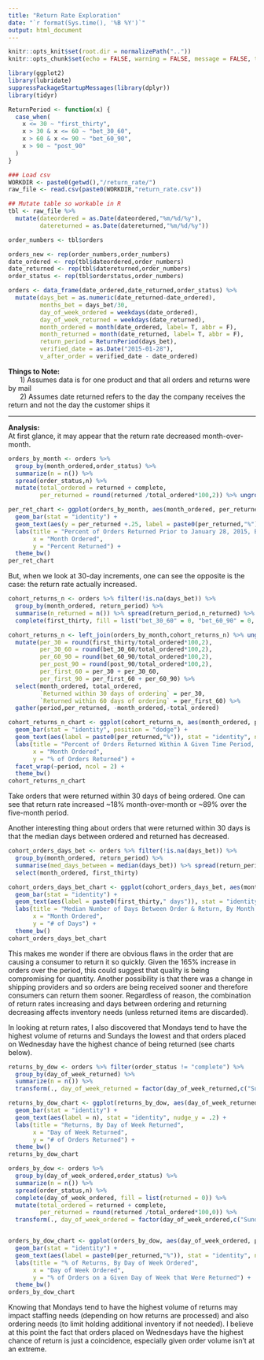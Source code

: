 ```yaml
---
title: "Return Rate Exploration"
date: "`r format(Sys.time(), '%B %Y')`"
output: html_document
---
```


```r
knitr::opts_knit$set(root.dir = normalizePath(".."))
knitr::opts_chunk$set(echo = FALSE, warning = FALSE, message = FALSE, tidy = TRUE, results = 'asis', fig.width = 12, fig.height = 8)
```

```r
library(ggplot2)
library(lubridate)
suppressPackageStartupMessages(library(dplyr))
library(tidyr)

ReturnPeriod <- function(x) {
  case_when(
    x <= 30 ~ "first_thirty",
    x > 30 & x <= 60 ~ "bet_30_60",
    x > 60 & x <= 90 ~ "bet_60_90",
    x > 90 ~ "post_90"
  )
}

```

```r
### Load csv
WORKDIR <- paste0(getwd(),"/return_rate/")
raw_file <- read.csv(paste0(WORKDIR,"return_rate.csv"))

## Mutate table so workable in R
tbl <- raw_file %>% 
  mutate(dateordered = as.Date(dateordered,"%m/%d/%y"),
         datereturned = as.Date(datereturned,"%m/%d/%y"))

order_numbers <- tbl$orders

orders_new <- rep(order_numbers,order_numbers)
date_ordered <- rep(tbl$dateordered,order_numbers)
date_returned <- rep(tbl$datereturned,order_numbers)
order_status <- rep(tbl$orderstatus,order_numbers)

orders <- data_frame(date_ordered,date_returned,order_status) %>% 
  mutate(days_bet = as.numeric(date_returned-date_ordered),
         months_bet = days_bet/30,
         day_of_week_ordered = weekdays(date_ordered),
         day_of_week_returned = weekdays(date_returned),
         month_ordered = month(date_ordered, label= T, abbr = F),
         month_returned = month(date_returned, label= T, abbr = F),
         return_period = ReturnPeriod(days_bet),
         verified_date = as.Date("2015-01-28"),
         v_after_order = verified_date - date_ordered)

```
  

**Things to Note:**  
&nbsp;&nbsp;&nbsp;&nbsp;&nbsp; 1) Assumes data is for one product and that all orders and returns were by mail  
&nbsp;&nbsp;&nbsp;&nbsp;&nbsp; 2) Assumes date returned refers to the day the company receives the return and not the day the customer ships it 

***

**Analysis:**   
At first glance, it may appear that the return rate decreased month-over-month.


```r
orders_by_month <- orders %>% 
  group_by(month_ordered,order_status) %>% 
  summarize(n = n()) %>% 
  spread(order_status,n) %>%
  mutate(total_ordered = returned + complete,
         per_returned = round(returned /total_ordered*100,2)) %>% ungroup()

per_ret_chart <- ggplot(orders_by_month, aes(month_ordered, per_returned)) +
  geom_bar(stat = "identity") + 
  geom_text(aes(y = per_returned +.25, label = paste0(per_returned,"%")), stat = "identity") +
  labs(title = "Percent of Orders Returned Prior to January 28, 2015, By Month Ordered",
       x = "Month Ordered",
       y = "Percent Returned") +
  theme_bw()
per_ret_chart
```

But, when we look at 30-day increments, one can see the opposite is the case: the return rate actually increased.

```r
cohort_returns_n <- orders %>% filter(!is.na(days_bet)) %>%
  group_by(month_ordered, return_period) %>%
  summarise(n_returned = n()) %>% spread(return_period,n_returned) %>%
  complete(first_thirty, fill = list("bet_30_60" = 0, "bet_60_90" = 0, "post_90" = 0))

cohort_returns_n <- left_join(orders_by_month,cohort_returns_n) %>% ungroup() %>%
  mutate(per_30 = round(first_thirty/total_ordered*100,2),
         per_30_60 = round(bet_30_60/total_ordered*100,2),
         per_60_90 = round(bet_60_90/total_ordered*100,2),
         per_post_90 = round(post_90/total_ordered*100,2),
         per_first_60 = per_30 + per_30_60,
         per_first_90 = per_first_60 + per_60_90) %>%
  select(month_ordered, total_ordered,
         `Returned within 30 days of ordering` = per_30,
         `Returned within 60 days of ordering` = per_first_60) %>%
  gather(period,per_returned, -month_ordered,-total_ordered)

cohort_returns_n_chart <- ggplot(cohort_returns_n, aes(month_ordered, per_returned)) +
  geom_bar(stat = "identity", position = "dodge") +
  geom_text(aes(label = paste0(per_returned,"%")), stat = "identity", nudge_y = .07) +
  labs(title = "Percent of Orders Returned Within A Given Time Period, By Month Ordered",
       x = "Month Ordered",
       y = "% of Orders Returned") +
  facet_wrap(~period, ncol = 2) +
  theme_bw()
cohort_returns_n_chart
```

Take orders that were returned within 30 days of being ordered. One can see that return rate increased ~18% month-over-month or ~89% over the five-month period.

Another interesting thing about orders that were returned within 30 days is that the median days between ordered and returned has decreased.

```r

cohort_orders_days_bet <- orders %>% filter(!is.na(days_bet)) %>%
  group_by(month_ordered, return_period) %>%
  summarise(med_days_between = median(days_bet)) %>% spread(return_period,med_days_between) %>%
  select(month_ordered, first_thirty)

cohort_orders_days_bet_chart <- ggplot(cohort_orders_days_bet, aes(month_ordered, first_thirty)) +
  geom_bar(stat = "identity") +
  geom_text(aes(label = paste0(first_thirty," days")), stat = "identity", nudge_y = 1) +
  labs(title = "Median Number of Days Between Order & Return, By Month Ordered",
       x = "Month Ordered",
       y = "# of Days") +
  theme_bw()
cohort_orders_days_bet_chart

```

This makes me wonder if there are obvious flaws in the order that are causing a consumer to return it so quickly. Given the 165% increase in orders over the period, this could suggest that quality is being compromising for quantity. Another possibility is that there was a change in shipping providers and so orders are being received sooner and therefore consumers can return them sooner. Regardless of reason, the combination of return rates increasing and days between ordering and returning decreasing affects inventory needs (unless returned items are discarded).

In looking at return rates, I also discovered that Mondays tend to have the highest volume of returns and Sundays the lowest and that orders placed on Wednesday have the highest chance of being returned (see charts below). 

```r
returns_by_dow <- orders %>% filter(order_status != "complete") %>%
  group_by(day_of_week_returned) %>% 
  summarize(n = n()) %>% 
  transform(., day_of_week_returned = factor(day_of_week_returned,c("Sunday","Monday","Tuesday","Wednesday","Thursday","Friday","Saturday")))

returns_by_dow_chart <- ggplot(returns_by_dow, aes(day_of_week_returned, n)) +
  geom_bar(stat = "identity") +
  geom_text(aes(label = n), stat = "identity", nudge_y = .2) +
  labs(title = "Returns, By Day of Week Returned",
       x = "Day of Week Returned",
       y = "# of Orders Returned") +
  theme_bw()
returns_by_dow_chart

```

```r
orders_by_dow <- orders %>% 
  group_by(day_of_week_ordered,order_status) %>% 
  summarize(n = n()) %>% 
  spread(order_status,n) %>%
  complete(day_of_week_ordered, fill = list(returned = 0)) %>% 
  mutate(total_ordered = returned + complete,
         per_returned = round(returned /total_ordered*100,0)) %>% 
  transform(., day_of_week_ordered = factor(day_of_week_ordered,c("Sunday","Monday","Tuesday","Wednesday","Thursday","Friday","Saturday")))


orders_by_dow_chart <- ggplot(orders_by_dow, aes(day_of_week_ordered, per_returned)) +
  geom_bar(stat = "identity") +
  geom_text(aes(label = paste0(per_returned,"%")), stat = "identity", nudge_y = .2) +
  labs(title = "% of Returns, By Day of Week Ordered",
       x = "Day of Week Ordered",
       y = "% of Orders on a Given Day of Week that Were Returned") +
  theme_bw()
orders_by_dow_chart


```

Knowing that Mondays tend to have the highest volume of returns may impact staffing needs (depending on how returns are processed) and also ordering needs (to limit holding additional inventory if not needed). I believe at this point the fact that orders placed on Wednesdays have the highest chance of return is just a coincidence, especially given order volume isn’t at an extreme. 